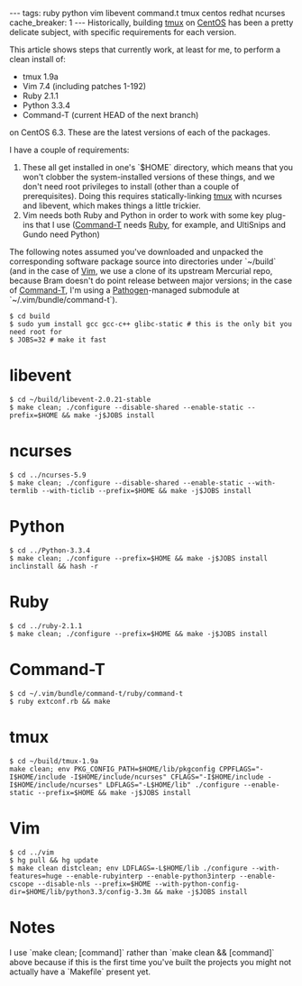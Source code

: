 ---
tags: ruby python vim libevent command.t tmux centos redhat ncurses
cache_breaker: 1
---
Historically, building [[tmux]] on [[CentOS]] has been a pretty delicate subject, with specific requirements for each version.

This article shows steps that currently work, at least for me, to perform a clean install of:

* tmux 1.9a
* Vim 7.4 (including patches 1-192)
* Ruby 2.1.1
* Python 3.3.4
* Command-T (current HEAD of the next branch)

on CentOS 6.3. These are the latest versions of each of the packages.

I have a couple of requirements:

# These all get installed in one's `$HOME` directory, which means that you won't clobber the system-installed versions of these things, and we don't need root privileges to install (other than a couple of prerequisites). Doing this requires statically-linking [[tmux]] with ncurses and libevent, which makes things a little trickier.
# Vim needs both Ruby and Python in order to work with some key plug-ins that I use ([[Command-T]] needs [[Ruby]], for example, and UltiSnips and Gundo need Python)

The following notes assumed you've downloaded and unpacked the corresponding software package source into directories under `~/build` (and in the case of [[Vim]], we use a clone of its upstream Mercurial repo, because Bram doesn't do point release between major versions; in the case of [[Command-T]], I'm using a [[Pathogen]]-managed submodule at `~/.vim/bundle/command-t`).

<pre lang="shell">$ cd build
$ sudo yum install gcc gcc-c++ glibc-static # this is the only bit you need root for
$ JOBS=32 # make it fast</pre>

= libevent =

<pre lang="shell">$ cd ~/build/libevent-2.0.21-stable
$ make clean; ./configure --disable-shared --enable-static --prefix=$HOME && make -j$JOBS install</pre>

= ncurses =

<pre lang="shell">$ cd ../ncurses-5.9
$ make clean; ./configure --disable-shared --enable-static --with-termlib --with-ticlib --prefix=$HOME && make -j$JOBS install</pre>

= Python =

<pre lang="shell">$ cd ../Python-3.3.4
$ make clean; ./configure --prefix=$HOME && make -j$JOBS install inclinstall && hash -r</pre>

= Ruby =

<pre lang="shell">$ cd ../ruby-2.1.1
$ make clean; ./configure --prefix=$HOME && make -j$JOBS install</pre>

= Command-T =

<pre lang="shell">$ cd ~/.vim/bundle/command-t/ruby/command-t
$ ruby extconf.rb && make</pre>

= tmux =

<pre lang="shell">$ cd ~/build/tmux-1.9a
make clean; env PKG_CONFIG_PATH=$HOME/lib/pkgconfig CPPFLAGS="-I$HOME/include -I$HOME/include/ncurses" CFLAGS="-I$HOME/include -I$HOME/include/ncurses" LDFLAGS="-L$HOME/lib" ./configure --enable-static --prefix=$HOME && make -j$JOBS install</pre>

= Vim =

<pre lang="shell">$ cd ../vim
$ hg pull && hg update
$ make clean distclean; env LDFLAGS=-L$HOME/lib ./configure --with-features=huge --enable-rubyinterp --enable-python3interp --enable-cscope --disable-nls --prefix=$HOME --with-python-config-dir=$HOME/lib/python3.3/config-3.3m && make -j$JOBS install</pre>

= Notes =

I use `make clean; [command]` rather than `make clean && [command]` above because if this is the first time you've built the projects you might not actually have a `Makefile` present yet.
